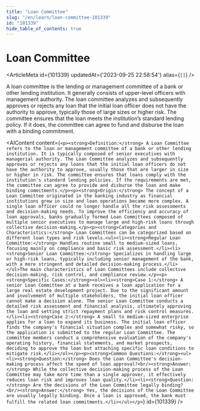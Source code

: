 ```yaml
---
title: "Loan Committee"
slug: "/en/learn/loan-committee-101339"
id: "101339"
hide_table_of_contents: true
---
```



# Loan Committee

<ArticleMeta id={101339} updatedAt={'2023-09-25 22:58:54'} alias={`[]`} />
<div className='border-solid border-b border-t-0 my-4 border-[var(--ifm-color-gray-300)]' />

A loan committee is the lending or management committee of a bank or other lending institution. It generally consists of upper-level officers with management authority. The loan committee analyzes and subsequently approves or rejects any loan that the initial loan officer does not have the authority to approve, typically those of large sizes or higher risk. The committee ensures that the loan meets the institution’s standard lending policy. If it does, the committee can agree to fund and disburse the loan with a binding commitment.

<AIContent content={`<p><strong>Definition:</strong> A Loan Committee refers to the loan or management committee of a bank or other lending institution. It is typically composed of senior executives with managerial authority. The Loan Committee analyzes and subsequently approves or rejects any loans that the initial loan officers do not have the authority to approve, usually those that are larger in size or higher in risk. The committee ensures that loans comply with the institution's standard lending policies. If the requirements are met, the committee can agree to provide and disburse the loan and make binding commitments.</p><p><strong>Origin:</strong> The concept of a Loan Committee originated in the banking industry as financial institutions grew in size and loan operations became more complex. A single loan officer could no longer handle all the risk assessments and decision-making needs. To improve the efficiency and accuracy of loan approvals, banks gradually formed Loan Committees composed of multiple senior executives to manage large and high-risk loans through collective decision-making.</p><p><strong>Categories and Characteristics:</strong> Loan Committees can be categorized based on different loan types and risk levels.<ul><li><strong>Regular Loan Committee:</strong> Handles routine small to medium-sized loans, focusing mainly on compliance and basic risk assessment.</li><li><strong>Senior Loan Committee:</strong> Specializes in handling large or high-risk loans, typically including senior management of the bank, with a more stringent and detailed decision-making process.</li></ul>The main characteristics of Loan Committees include collective decision-making, risk control, and compliance review.</p><p><strong>Specific Cases:</strong><ol><li><strong>Case 1:</strong> A senior Loan Committee at a bank receives a loan application for a large real estate development project. Due to the significant amount and involvement of multiple stakeholders, the initial loan officer cannot make a decision alone. The senior Loan Committee conducts a detailed risk assessment and financial analysis, ultimately approving the loan and setting strict repayment plans and risk control measures.</li><li><strong>Case 2:</strong> A small to medium-sized enterprise applies for a loan to expand its business. The initial loan officer finds the company's financial situation complex and somewhat risky, so the application is submitted to the regular Loan Committee. The committee members conduct a comprehensive evaluation of the company's operating history, financial statements, and market prospects, deciding to approve the loan but attaching specific loan conditions to mitigate risk.</li></ol></p><p><strong>Common Questions:</strong><ul><li><strong>Question:</strong> Does the Loan Committee's decision-making process affect the speed of loan approval?<br/><strong>Answer:</strong> While the collective decision-making process of the Loan Committee may take more time than a single approver, it effectively reduces loan risk and improves loan quality.</li><li><strong>Question:</strong> Are the decisions of the Loan Committee legally binding?<br/><strong>Answer:</strong> Yes, the decisions of the Loan Committee are usually legally binding. Once a loan is approved, the bank must fulfill the related loan commitments.</li></ul></p>`} id={101339} />

